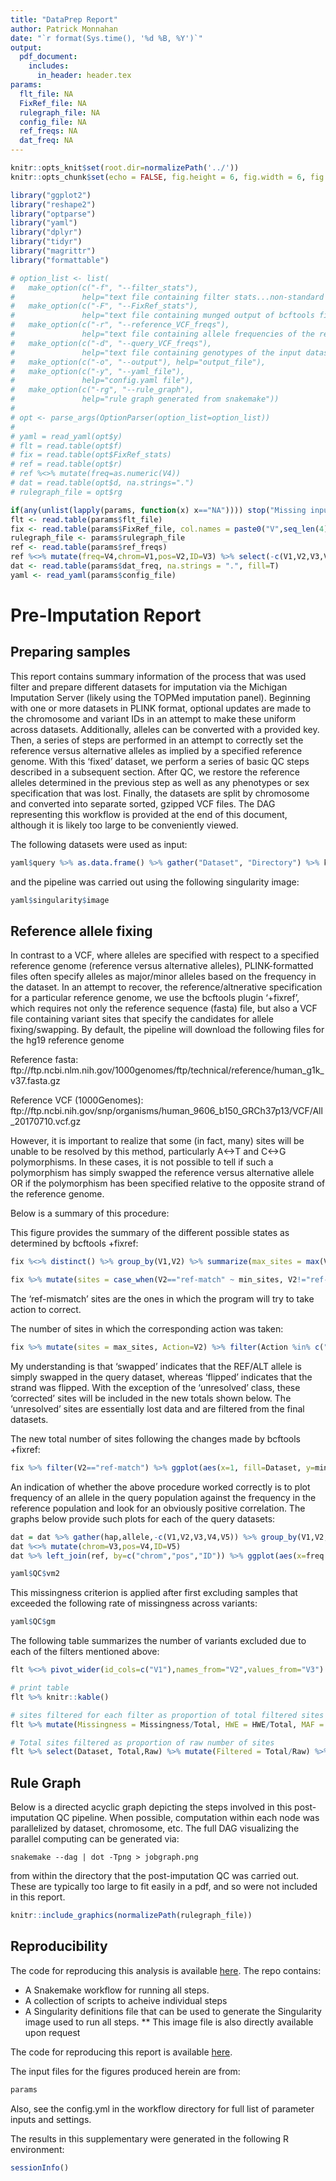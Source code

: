 ```yaml
---
title: "DataPrep Report"
author: Patrick Monnahan
date: "`r format(Sys.time(), '%d %B, %Y')`"
output:
  pdf_document:
    includes:
      in_header: header.tex
params:
  flt_file: NA
  FixRef_file: NA
  rulegraph_file: NA
  config_file: NA
  ref_freqs: NA
  dat_freq: NA
---
```


```r
knitr::opts_knit$set(root.dir=normalizePath('../'))
knitr::opts_chunk$set(echo = FALSE, fig.height = 6, fig.width = 6, fig.align = 'center', fig.pos = 'H')
```

```r
library("ggplot2")
library("reshape2")
library("optparse")
library("yaml")
library("dplyr")
library("tidyr")
library("magrittr")
library("formattable")
```

```r

# option_list <- list( 
#   make_option(c("-f", "--filter_stats"),
#               help="text file containing filter stats...non-standard column formats due to use of wc -l"),
#   make_option(c("-F", "--FixRef_stats"),
#               help="text file containing munged output of bcftools fixref stderr file"),
#   make_option(c("-r", "--reference_VCF_freqs"),
#               help="text file containing allele frequencies of the reference VCF"),
#   make_option(c("-d", "--query_VCF_freqs"),
#               help="text file containing genotypes of the input datasets"),
#   make_option(c("-o", "--output"), help="output_file"),
#   make_option(c("-y", "--yaml_file"),
#               help="config.yaml file"),
#   make_option(c("-rg", "--rule_graph"),
#               help="rule graph generated from snakemake"))
# 
# opt <- parse_args(OptionParser(option_list=option_list))
# 
# yaml = read_yaml(opt$y)
# flt = read.table(opt$f)
# fix = read.table(opt$FixRef_stats)
# ref = read.table(opt$r)
# ref %<>% mutate(freq=as.numeric(V4))
# dat = read.table(opt$d, na.strings=".")
# rulegraph_file = opt$rg

if(any(unlist(lapply(params, function(x) x=="NA")))) stop("Missing input params")
flt <- read.table(params$flt_file)
fix <- read.table(params$FixRef_file, col.names = paste0("V",seq_len(4)), fill = TRUE)
rulegraph_file <- params$rulegraph_file
ref <- read.table(params$ref_freqs)
ref %<>% mutate(freq=V4,chrom=V1,pos=V2,ID=V3) %>% select(-c(V1,V2,V3,V4))
dat <- read.table(params$dat_freq, na.strings = ".", fill=T)
yaml <- read_yaml(params$config_file)
```

# Pre-Imputation Report

## Preparing samples

This report contains summary information of the process that was used filter and prepare different datasets for imputation via the Michigan Imputation Server (likely using the TOPMed imputation panel).  Beginning with one or more datasets in PLINK format, optional updates are made to the chromosome and variant IDs in an attempt to make these uniform across datasets.  Additionally, alleles can be converted with a provided key. Then, a series of steps are performed in an attempt to correctly set the reference versus alternative alleles as implied by a specified reference genome.  With this 'fixed' dataset, we perform a series of basic QC steps described in a subsequent section.  After QC, we restore the reference alleles determined in the previous step as well as any phenotypes or sex specification that was lost.  Finally, the datasets are split by chromosome and converted into separate sorted, gzipped VCF files.  The DAG representing this workflow is provided at the end of this document, although it is likely too large to be conveniently viewed.

The following datasets were used as input:

```r
yaml$query %>% as.data.frame() %>% gather("Dataset", "Directory") %>% knitr::kable()
```

and the pipeline was carried out using the following singularity image:
```r
yaml$singularity$image
```

## Reference allele fixing

In contrast to a VCF, where alleles are specified with respect to a specified reference genome (reference versus alternative alleles), PLINK-formatted files often specify alleles as major/minor alleles based on the frequency in the dataset.  In an attempt to recover, the reference/altnerative specification for a particular reference genome, we use the bcftools plugin '+fixref', which requires not only the reference sequence (fasta) file, but also a VCF file containing variant sites that specify the candidates for allele fixing/swapping.  By default, the pipeline will download the following files for the hg19 reference genome

Reference fasta: 
ftp://ftp.ncbi.nlm.nih.gov/1000genomes/ftp/technical/reference/human_g1k_v37.fasta.gz

Reference VCF (1000Genomes):
ftp://ftp.ncbi.nih.gov/snp/organisms/human_9606_b150_GRCh37p13/VCF/All_20170710.vcf.gz

However, it is important to realize that some (in fact, many) sites will be unable to be resolved by this method, particularly A<->T and C<->G polymorphisms.  In these cases, it is not possible to tell if such a polymorphism has simply swapped the reference versus alternative allele OR if the polymorphism has been specified relative to the opposite strand of the reference genome.

Below is a summary of this procedure:

This figure provides the summary of the different possible states as determined by bcftools +fixref:
```r
fix %<>% distinct() %>% group_by(V1,V2) %>% summarize(max_sites = max(V3), percent = max(V4,na.rm=T), min_sites = min(V3)) %>% mutate(Dataset=V1)

fix %>% mutate(sites = case_when(V2=="ref-match" ~ min_sites, V2!="ref-match" ~ max_sites), State=V2) %>% filter(State %in% c("total","ref-match","ref-mismatch","non-ACGT","non-SNP","non-biallelic")) %>% ggplot(aes(x=Dataset, fill = State, y = sites/1000)) + geom_bar(stat="identity",position=position_dodge()) + ylab("Sites (in thousands)")
```
The 'ref-mismatch' sites are the ones in which the program will try to take action to correct.

The number of sites in which the corresponding action was taken:
```r
fix %>% mutate(sites = max_sites, Action=V2) %>% filter(Action %in% c("skipped","swapped","flipped","flip+swap","fixed-pos","unresolved")) %>% ggplot(aes(x=Dataset, fill = Action, y = sites/1000)) + geom_bar(stat="identity",position=position_dodge()) + ylab("Sites (in thousands)")
```
My understanding is that 'swapped' indicates that the REF/ALT allele is simply swapped in the query dataset, whereas 'flipped' indicates that the strand was flipped.  With the exception of the 'unresolved' class, these 'corrected' sites will be included in the new totals shown below.  The 'unresolved' sites are essentially lost data and are filtered from the final datasets.

The new total number of sites following the changes made by bcftools +fixref:
```r
fix %>% filter(V2=="ref-match") %>% ggplot(aes(x=1, fill=Dataset, y=min_sites/1000)) + geom_bar(stat="identity",position=position_dodge()) + ylab("Sites (in thousands)") + theme(axis.title.x = element_blank(), axis.text.x = element_blank(), axis.ticks.x = element_blank())
```

An indication of whether the above procedure worked correctly is to plot frequency of an allele in the query population against the frequency in the reference population and look for an obviously positive correlation.  The graphs below provide such plots for each of the query datasets:
```r

dat = dat %>% gather(hap,allele,-c(V1,V2,V3,V4,V5)) %>% group_by(V1,V2,V3,V4,V5) %>% summarize(freq = sum(allele,na.rm=T)/n())
dat %<>% mutate(chrom=V3,pos=V4,ID=V5)
dat %>% left_join(ref, by=c("chrom","pos","ID")) %>% ggplot(aes(x=freq.x,y=as.numeric(freq.y))) + geom_point() + facet_grid(~V1) + ylab("Reference AF") + xlab("Query AF")

```



```r
yaml$QC$vm2
```

This missingness criterion is applied after first excluding samples that exceeded the following rate of missingness across variants:

```r
yaml$QC$gm
```

The following table summarizes the number of variants excluded due to each of the filters mentioned above:

```r
flt %<>% pivot_wider(id_cols=c("V1"),names_from="V2",values_from="V3") %>% mutate(Dataset=V1,Missingness=lmiss,MAF=frq,HWE=hwe,Total=txt,Duplicates=txt - frq - hwe - lmiss, Raw=raw) %>% select(c(Dataset,Missingness,HWE,MAF,Duplicates,Total,Raw)) 

# print table
flt %>% knitr::kable()

# sites filtered for each filter as proportion of total filtered sites
flt %>% mutate(Missingness = Missingness/Total, HWE = HWE/Total, MAF = MAF/Total, Duplicates = Duplicates/Total) %>% select(-c(Total,Raw)) %>% pivot_longer(-Dataset,names_to = "Filter", values_to = "Proportion") %>% ggplot(aes(x=Dataset,fill=Filter,y=Proportion)) + geom_bar(position=position_dodge(), stat="identity")

# Total sites filtered as proportion of raw number of sites
flt %>% select(Dataset, Total,Raw) %>% mutate(Filtered = Total/Raw) %>% select(-c(Total,Raw)) %>% ggplot(aes(x = 1, y=Filtered,fill=Dataset)) + geom_bar(stat = "identity", position=position_dodge()) + theme(axis.title.x = element_blank(), axis.text.x = element_blank(), axis.ticks.x = element_blank()) + ylab("Proportion of sites filtered")

```



\newpage

## Rule Graph

Below is a directed acyclic graph depicting the steps involved in this post-imputation QC pipeline.  When possible, computation within each node was parallelized by dataset, chromosome, etc.  The full DAG visualizing the parallel computing can be generated via:

    snakemake --dag | dot -Tpng > jobgraph.png
    
from within the directory that the post-imputation QC was carried out.  These are typically too large to fit easily in a pdf, and so were not included in this report.

```r
knitr::include_graphics(normalizePath(rulegraph_file))
```

\newpage

## Reproducibility

The code for reproducing this analysis is available [here](https://github.com/pmonnahan/DataPrep). The repo contains:

* A Snakemake workflow for running all steps.
* A collection of scripts to acheive individual steps
* A Singularity definitions file that can be used to generate the Singularity image used to run all steps.
** This image file is also directly available upon request

The code for reproducing this report is available [here](https://github.com/pmonnahan/DataPrep/blob/master/scripts/DataPrep_report.Rmd). 

The input files for the figures produced herein are from:

```r
params
```
Also, see the config.yml in the workflow directory for full list of parameter inputs and settings.

The results in this supplementary were generated in the following R environment:

\footnotesize
```r
sessionInfo()
```
\normalsize
